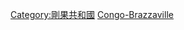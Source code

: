 {{Commons category|Subdivisions of the Republic of the Congo}}
{{Catmore}}

[[Category:剛果共和國|Category:剛果共和國]]
[[Category:非洲國家行政區劃|Congo-Brazzaville]]